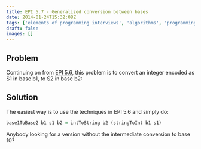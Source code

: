 ```yaml
---
title: EPI 5.7 - Generalized conversion between bases
date: 2014-01-24T15:32:08Z
tags: ['elements of programming interviews', 'algorithms', 'programming', 'string to integer', 'integer to string']
draft: false
images: []
---
```


## Problem

Continuing on from [EPI 5.6](/blog/epi/primitive-types/string-to-integer-conversion-functions/), this problem is to convert an integer encoded as S1 in base b1, to S2 in base b2:


## Solution

The easiest way is to use the techniques in EPI 5.6 and simply do:

```haskell showLineNumbers
base1ToBase2 b1 s1 b2 = intToString b2 (stringToInt b1 s1)
```

Anybody looking for a version without the intermediate conversion to base 10?

